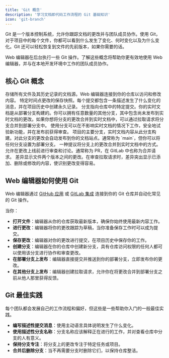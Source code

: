 ```yaml
---
title: 'Git 概念'
description: '学习文档即代码工作流程的 Git 基础知识'
icon: 'git-branch'
---
```


Git 是一个版本控制系统，允许你跟踪文档的更改并与团队成员协作。使用 Git，对于项目中的每个文件，你都可以看到什么发生了变化、何时变化以及为什么变化。Git 还可以轻松恢复到文件的先前版本，如果你需要的话。

Web 编辑器在后台执行一些 Git 操作。了解这些概念将帮助你更有效地使用 Web 编辑器，并与在本地开发环境中工作的团队成员协作。

## 核心 Git 概念

<Accordions>
  <Accordion title="仓库 (Repository)">
    存储所有文件及其历史记录的文档源。Web 编辑器连接到你的仓库以访问和修改内容。
  </Accordion>

<Accordion title="提交 (Commit)">
  特定时间点更改的保存快照。每个提交都包含一条描述发生了什么变化的消息，并在项目历史中创建永久记录。
</Accordion>

<Accordion title="分支 (Branch)">
  分支指向仓库中的特定提交。你的实时文档是从部署分支构建的。你可以拥有任意数量的其他分支，其中包含尚未发布到实时文档的更改。如果你想将分支的更改合并到实时文档中，可以通过拉取请求将分支合并到部署分支中。
  使用分支可以在不影响实时文档的情况下工作，安全地试验新功能，并在发布前获得审查。
</Accordion>

<Accordion title="部署分支 (Deployment branch)">
  项目的主要分支，实时文档内容从此分支构建。对此分支的更改会自动发布到你的文档站点。通常称为
  `main`，但你可以将任何分支设置为部署分支。
</Accordion>

<Accordion title="拉取请求 (Pull request)">
  一种提议将分支上的更改合并到实时文档中的方式。允许在更改上线前进行审查和讨论。通常称为
  PR，在 GitLab 中也称为合并请求。
</Accordion>

  <Accordion title="差异 (Diff)">
    差异显示文件两个版本之间的更改。在审查拉取请求时，差异突出显示已添加、删除或修改的内容，使识别更改变得容易。
  </Accordion>
</Accordions>

## Web 编辑器如何使用 Git

Web 编辑器通过 [GitHub 应用](/settings/github) 或 [GitLab 集成](/settings/gitlab) 连接到你的 Git 仓库并自动化常见的 Git 操作。

当你：

- **打开文件**：编辑器从你的仓库获取最新版本，确保你始终使用最新内容工作。
- **进行更改**：编辑器将你的更改跟踪为草稿，当你准备保存工作时可以成为提交。
- **保存更改**：编辑器对你的更改进行提交，在项目历史中保存你的工作。
- **创建分支**：编辑器在你的仓库中创建新分支，具有仓库访问权限的任何人都可以使用该分支进行协作和审查更改。
- **在部署分支上发布**：编辑器直接提交并推送到你的部署分支，立即发布你的更改。
- **在其他分支上发布**：编辑器创建拉取请求，允许你在将更改合并到部署分支之前从他人那里获得反馈。

## Git 最佳实践

每个团队都会发展自己的工作流程和偏好，但这些是一些帮助你入门的一般最佳实践。

- **编写描述性提交消息**：使用主动语言具体说明发生了什么变化。
- **使用描述性分支名称**：分支名称应该解释正在进行的工作，并对查看仓库中分支的人有意义。
- **保持分支专注**：将分支上的更改专注于特定任务或项目。
- **合并后删除分支**：当不再需要分支时删除它们，以保持仓库整洁。
